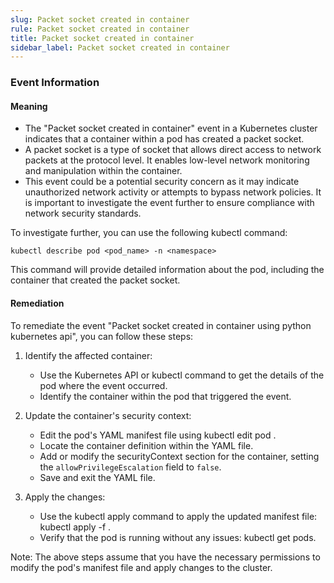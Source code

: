 ```yaml
--- 
slug: Packet socket created in container
rule: Packet socket created in container
title: Packet socket created in container
sidebar_label: Packet socket created in container
---
```

                   


### Event Information

#### Meaning

- The "Packet socket created in container" event in a Kubernetes cluster indicates that a container within a pod has created a packet socket. 
- A packet socket is a type of socket that allows direct access to network packets at the protocol level. It enables low-level network monitoring and manipulation within the container. 
- This event could be a potential security concern as it may indicate unauthorized network activity or attempts to bypass network policies. It is important to investigate the event further to ensure compliance with network security standards.

To investigate further, you can use the following kubectl command:
```
kubectl describe pod <pod_name> -n <namespace>
```
This command will provide detailed information about the pod, including the container that created the packet socket.

#### Remediation

To remediate the event "Packet socket created in container using python kubernetes api", you can follow these steps:

1. Identify the affected container:
   - Use the Kubernetes API or kubectl command to get the details of the pod where the event occurred.
   - Identify the container within the pod that triggered the event.

2. Update the container's security context:
   - Edit the pod's YAML manifest file using kubectl edit pod <pod-name>.
   - Locate the container definition within the YAML file.
   - Add or modify the securityContext section for the container, setting the `allowPrivilegeEscalation` field to `false`.
   - Save and exit the YAML file.

3. Apply the changes:
   - Use the kubectl apply command to apply the updated manifest file: kubectl apply -f <path-to-updated-manifest>.
   - Verify that the pod is running without any issues: kubectl get pods.

Note: The above steps assume that you have the necessary permissions to modify the pod's manifest file and apply changes to the cluster.

 